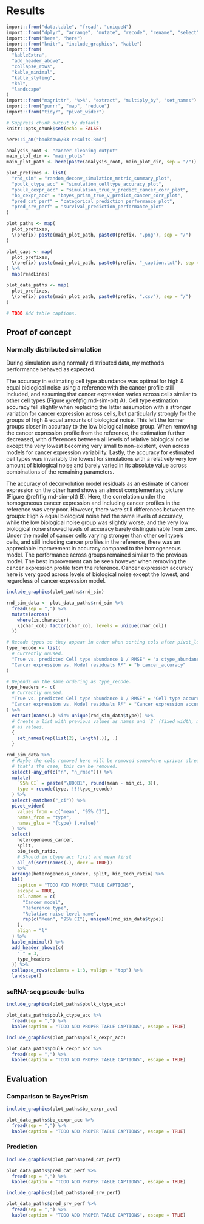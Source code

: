 # Results

```r
import::from("data.table", "fread", "uniqueN")
import::from("dplyr", "arrange", "mutate", "recode", "rename", "select")
import::from("here", "here")
import::from("knitr", "include_graphics", "kable")
import::from(
  "kableExtra",
  "add_header_above",
  "collapse_rows",
  "kable_minimal",
  "kable_styling",
  "kbl",
  "landscape"
)
import::from("magrittr", "%>%", "extract", "multiply_by", "set_names")
import::from("purrr", "map", "reduce")
import::from("tidyr", "pivot_wider")

# Suppress chunk output by default.
knitr::opts_chunk$set(echo = FALSE)

here::i_am("bookdown/03-results.Rmd")

analysis_root <- "cancer-cleaning-output"
main_plot_dir <- "main_plots"
main_plot_path <- here(paste(analysis_root, main_plot_dir, sep = "/"))

plot_prefixes <- list(
  "rnd_sim" = "random_deconv_simulation_metric_summary_plot",
  "pbulk_ctype_acc" = "simulation_celltype_accuracy_plot",
  "pbulk_cexpr_acc" = "simulation_true_v_predict_cancer_corr_plot",
  "bp_cexpr_acc" = "bayes_prism_true_v_predict_cancer_corr_plot",
  "pred_cat_perf" = "categorical_prediction_performance_plot",
  "pred_srv_perf" = "survival_prediction_performance_plot"
)

plot_paths <- map(
  plot_prefixes,
  \(prefix) paste(main_plot_path, paste0(prefix, ".png"), sep = "/")
)

plot_caps <- map(
  plot_prefixes,
  \(prefix) paste(main_plot_path, paste0(prefix, "_caption.txt"), sep = "/")
) %>%
  map(readLines)

plot_data_paths <- map(
  plot_prefixes,
  \(prefix) paste(main_plot_path, paste0(prefix, ".csv"), sep = "/")
)

# TODO Add table captions.
```

## Proof of concept

### Normally distributed simulation

During simulation using normally distributed data, my method's performance
behaved as expected.

<!-- TODO Rephrase this as groups having more technical noise. -->

<!-- FIXME Do I need to talk about cell type estimation accuracy at all? Is
mentioning the drop due to cancer splitting & pointing at supplementary enough?
-->

The accuracy in estimating cell type abundance was optimal for high & equal
biological noise using a reference with the cancer profile still included, and
assuming that cancer expression varies across cells similar to other cell types
(Figure \@ref(fig:rnd-sim-plt) A). Cell type estimation accuracy fell slightly
when replacing the latter assumption with a stronger variation for cancer
expression across cells, but particularly strongly for the groups of high &
equal amounts of biological noise. This left the former groups closer in
accuracy to the low biological noise group. When removing the cancer expression
profile from the reference, the estimation further decreased, with differences
between all levels of relative biological noise except the very lowest becoming
very small to non-existent, even across models for cancer expression
variability. Lastly, the accuracy for estimated cell types was invariably the
lowest for simulations with a relatively very low amount of biological noise and
barely varied in its absolute value across combinations of the remaining
parameters.

The accuracy of deconvolution model residuals as an estimate of cancer
expression on the other hand shows an almost complementary picture (Figure
\@ref(fig:rnd-sim-plt) B). Here, the correlation under the homogeneous cancer
expression and including cancer profiles in the reference was very poor.
However, there were still differences between the groups: High & equal
biological noise had the same levels of accuracy, while the low biological noise
group was slightly worse, and the very low biological noise showed levels of
accuracy barely distinguishable from zero. Under the model of cancer cells
varying stronger than other cell type's cells, and still including cancer
profiles in the reference, there was an appreciable improvement in accuracy
compared to the homogeneous model. The performance across groups remained
similar to the previous model. The best improvement can be seen however when
removing the cancer expression profile from the reference. Cancer expression
accuracy here is very good across levels of biological noise except the lowest,
and regardless of cancer expression model.

```r
include_graphics(plot_paths$rnd_sim)
```

```r
rnd_sim_data <- plot_data_paths$rnd_sim %>%
  fread(sep = ",") %>%
  mutate(across(
    where(is.character),
    \(char_col) factor(char_col, levels = unique(char_col))
  ))

# Recode types so they appear in order when sorting cols after pivot_longer.
type_recode <- list(
  # Currently unused.
  "True vs. predicted Cell type abundance 1 / RMSE" = "a ctype_abundances",
  "Cancer expression vs. Model residuals R²" = "b cancer_accuracy"
)

# Depends on the same ordering as type_recode.
type_headers <- c(
  # Currently unused.
  "True vs. predicted Cell type abundance 1 / RMSE" = "Cell type accurracy, $1 / RMSE$",
  "Cancer expression vs. Model residuals R²" = "Cancer expression accurracy $\\rho$"
) %>%
  extract(names(.) %in% unique(rnd_sim_data$type)) %>%
  # Create a list with previous values as names and `2` (fixed width, mean & ci)
  # as values.
  {
    set_names(rep(list(2), length(.)), .)
  }

rnd_sim_data %>%
  # Maybe the cols removed here will be removed somewhere upriver already. If
  # that's the case, this can be removed.
  select(-any_of(c("n", "n_rmse"))) %>%
  mutate(
    `95% CI` = paste("\U00B1", round(mean - min_ci, 3)),
    type = recode(type, !!!type_recode)
  ) %>%
  select(-matches("_ci")) %>%
  pivot_wider(
    values_from = c("mean", "95% CI"),
    names_from = "type",
    names_glue = "{type} {.value}"
  ) %>%
  select(
    heterogeneous_cancer,
    split,
    bio_tech_ratio,
    # Should in ctype acc first and mean first
    all_of(sort(names(.), decr = TRUE))
  ) %>%
  arrange(heterogeneous_cancer, split, bio_tech_ratio) %>%
  kbl(
    caption = "TODO ADD PROPER TABLE CAPTIONS",
    escape = TRUE,
    col.names = c(
      "Cancer model",
      "Reference type",
      "Relative noise level name",
      rep(c("Mean", "95% CI"), uniqueN(rnd_sim_data$type))
    ),
    align = "l"
  ) %>%
  kable_minimal() %>%
  add_header_above(c(
    " " = 3,
    type_headers
  )) %>%
  collapse_rows(columns = 1:3, valign = "top") %>%
  landscape()
```

### scRNA-seq pseudo-bulks

```r
include_graphics(plot_paths$pbulk_ctype_acc)
```

```r
plot_data_paths$pbulk_ctype_acc %>%
  fread(sep = ",") %>%
  kable(caption = "TODO ADD PROPER TABLE CAPTIONS", escape = TRUE)
```

```r
include_graphics(plot_paths$pbulk_cexpr_acc)
```

```r
plot_data_paths$pbulk_cexpr_acc %>%
  fread(sep = ",") %>%
  kable(caption = "TODO ADD PROPER TABLE CAPTIONS", escape = TRUE)
```

## Evaluation

### Comparison to BayesPrism

<!-- TODO Mention the number of genes on which comparisons are based for
BayesPrism. -->

```r
include_graphics(plot_paths$bp_cexpr_acc)
```

```r
plot_data_paths$bp_cexpr_acc %>%
  fread(sep = ",") %>%
  kable(caption = "TODO ADD PROPER TABLE CAPTIONS", escape = TRUE)
```

### Prediction

```r
include_graphics(plot_paths$pred_cat_perf)
```

```r
plot_data_paths$pred_cat_perf %>%
  fread(sep = ",") %>%
  kable(caption = "TODO ADD PROPER TABLE CAPTIONS", escape = TRUE)
```

```r
include_graphics(plot_paths$pred_srv_perf)
```

```r
plot_data_paths$pred_srv_perf %>%
  fread(sep = ",") %>%
  kable(caption = "TODO ADD PROPER TABLE CAPTIONS", escape = TRUE)
```
